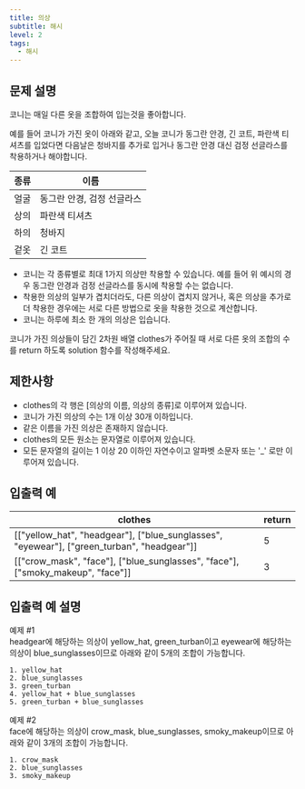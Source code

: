 ```yaml
---
title: 의상
subtitle: 해시
level: 2
tags:
  - 해시
---
```


## 문제 설명

코니는 매일 다른 옷을 조합하여 입는것을 좋아합니다.

예를 들어 코니가 가진 옷이 아래와 같고, 오늘 코니가 동그란 안경, 긴 코트, 파란색 티셔츠를 입었다면 다음날은 청바지를 추가로 입거나 동그란 안경 대신 검정 선글라스를 착용하거나 해야합니다.

| 종류 | 이름                       |
| ---- | -------------------------- |
| 얼굴 | 동그란 안경, 검정 선글라스 |
| 상의 | 파란색 티셔츠              |
| 하의 | 청바지                     |
| 겉옷 | 긴 코트                    |

- 코니는 각 종류별로 최대 1가지 의상만 착용할 수 있습니다. 예를 들어 위 예시의 경우 동그란 안경과 검정 선글라스를 동시에 착용할 수는 없습니다.
- 착용한 의상의 일부가 겹치더라도, 다른 의상이 겹치지 않거나, 혹은 의상을 추가로 더 착용한 경우에는 서로 다른 방법으로 옷을 착용한 것으로 계산합니다.
- 코니는 하루에 최소 한 개의 의상은 입습니다.

코니가 가진 의상들이 담긴 2차원 배열 clothes가 주어질 때 서로 다른 옷의 조합의 수를 return 하도록 solution 함수를 작성해주세요.

## 제한사항

- clothes의 각 행은 \[의상의 이름, 의상의 종류\]로 이루어져 있습니다.
- 코니가 가진 의상의 수는 1개 이상 30개 이하입니다.
- 같은 이름을 가진 의상은 존재하지 않습니다.
- clothes의 모든 원소는 문자열로 이루어져 있습니다.
- 모든 문자열의 길이는 1 이상 20 이하인 자연수이고 알파벳 소문자 또는 '\_' 로만 이루어져 있습니다.

## 입출력 예

| clothes                                                                                            | return |
| -------------------------------------------------------------------------------------------------- | ------ |
| \[\["yellow_hat", "headgear"\], \["blue_sunglasses", "eyewear"\], \["green_turban", "headgear"\]\] | 5      |
| \[\["crow_mask", "face"\], \["blue_sunglasses", "face"\], \["smoky_makeup", "face"\]\]             | 3      |

## 입출력 예 설명

예제 #1\
headgear에 해당하는 의상이 yellow_hat, green_turban이고 eyewear에 해당하는 의상이 blue_sunglasses이므로 아래와 같이 5개의 조합이 가능합니다.

```
1. yellow_hat
2. blue_sunglasses
3. green_turban
4. yellow_hat + blue_sunglasses
5. green_turban + blue_sunglasses
```

예제 #2\
face에 해당하는 의상이 crow_mask, blue_sunglasses, smoky_makeup이므로 아래와 같이 3개의 조합이 가능합니다.

```
1. crow_mask
2. blue_sunglasses
3. smoky_makeup
```
